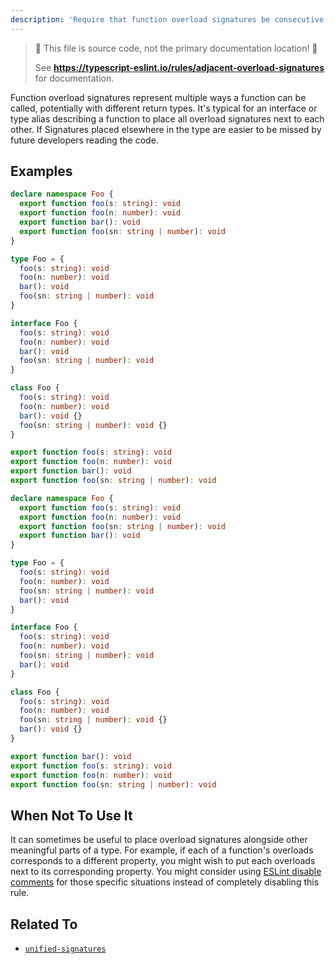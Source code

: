 ```yaml
---
description: 'Require that function overload signatures be consecutive.'
---
```



> 🛑 This file is source code, not the primary documentation location! 🛑
>
> See **https://typescript-eslint.io/rules/adjacent-overload-signatures** for documentation.

Function overload signatures represent multiple ways a function can be called, potentially with different return types.
It's typical for an interface or type alias describing a function to place all overload signatures next to each other.
If Signatures placed elsewhere in the type are easier to be missed by future developers reading the code.

## Examples

<Tabs>
<TabItem value="❌ Incorrect">

```ts
declare namespace Foo {
  export function foo(s: string): void
  export function foo(n: number): void
  export function bar(): void
  export function foo(sn: string | number): void
}

type Foo = {
  foo(s: string): void
  foo(n: number): void
  bar(): void
  foo(sn: string | number): void
}

interface Foo {
  foo(s: string): void
  foo(n: number): void
  bar(): void
  foo(sn: string | number): void
}

class Foo {
  foo(s: string): void
  foo(n: number): void
  bar(): void {}
  foo(sn: string | number): void {}
}

export function foo(s: string): void
export function foo(n: number): void
export function bar(): void
export function foo(sn: string | number): void
```

</TabItem>
<TabItem value="✅ Correct">

```ts
declare namespace Foo {
  export function foo(s: string): void
  export function foo(n: number): void
  export function foo(sn: string | number): void
  export function bar(): void
}

type Foo = {
  foo(s: string): void
  foo(n: number): void
  foo(sn: string | number): void
  bar(): void
}

interface Foo {
  foo(s: string): void
  foo(n: number): void
  foo(sn: string | number): void
  bar(): void
}

class Foo {
  foo(s: string): void
  foo(n: number): void
  foo(sn: string | number): void {}
  bar(): void {}
}

export function bar(): void
export function foo(s: string): void
export function foo(n: number): void
export function foo(sn: string | number): void
```

</TabItem>
</Tabs>

## When Not To Use It

It can sometimes be useful to place overload signatures alongside other meaningful parts of a type.
For example, if each of a function's overloads corresponds to a different property, you might wish to put each overloads next to its corresponding property.
You might consider using [ESLint disable comments](https://eslint.org/docs/latest/use/configure/rules#using-configuration-comments-1) for those specific situations instead of completely disabling this rule.

## Related To

- [`unified-signatures`](./unified-signatures.mdx)
